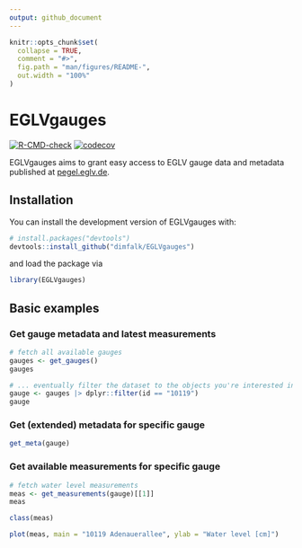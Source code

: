 ```yaml
---
output: github_document
---
```


<!-- README.md is generated from README.Rmd. Please edit that file -->

```r
knitr::opts_chunk$set(
  collapse = TRUE,
  comment = "#>",
  fig.path = "man/figures/README-",
  out.width = "100%"
)
```

# EGLVgauges

<!-- badges: start -->
[![R-CMD-check](https://github.com/dimfalk/EGLVgauges/actions/workflows/R-CMD-check.yaml/badge.svg)](https://github.com/dimfalk/EGLVgauges/actions/workflows/R-CMD-check.yaml)
[![codecov](https://codecov.io/gh/dimfalk/EGLVgauges/branch/main/graph/badge.svg?token=3JJOI51OT8)](https://codecov.io/gh/dimfalk/EGLVgauges)
<!-- badges: end -->

EGLVgauges aims to grant easy access to EGLV gauge data and metadata published at [pegel.eglv.de](https://pegel.eglv.de/).

## Installation

You can install the development version of EGLVgauges with:

``` r
# install.packages("devtools")
devtools::install_github("dimfalk/EGLVgauges")
```

and load the package via

```r
library(EGLVgauges)
```

## Basic examples

### Get gauge metadata and latest measurements

```r
# fetch all available gauges
gauges <- get_gauges()
gauges

# ... eventually filter the dataset to the objects you're interested in
gauge <- gauges |> dplyr::filter(id == "10119")
gauge
```

### Get (extended) metadata for specific gauge

```r
get_meta(gauge)
```

### Get available measurements for specific gauge

```r
# fetch water level measurements
meas <- get_measurements(gauge)[[1]]
meas

class(meas)

plot(meas, main = "10119 Adenauerallee", ylab = "Water level [cm]")
```
